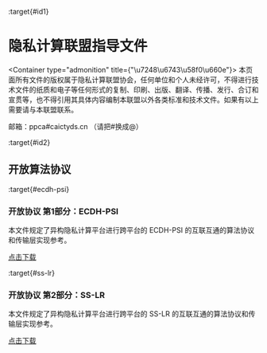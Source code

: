 :target{#id1}

# 隐私计算联盟指导文件

<Container type="admonition" title={"\u7248\u6743\u58f0\u660e"}>
  本页面所有文件的版权属于隐私计算联盟协会，任何单位和个人未经许可，不得进行技术文件的纸质和电子等任何形式的复制、印刷、出版、翻译、传播、发行、合订和宣贯等，也不得引用其具体内容编制本联盟以外各类标准和技术文件。如果有以上需要请与本联盟联系。

  邮箱：ppca#caictyds.cn （请把#换成@）
</Container>

:target{#id2}

## 开放算法协议

:target{#ecdh-psi}

### 开放协议 第1部分：ECDH-PSI

本文件规定了异构隐私计算平台进行跨平台的 ECDH-PSI 的互联互通的算法协议和传输层实现参考。

<a href="../_assets/ECDH-PSI.pdf" download={true}>点击下载</a>

:target{#ss-lr}

### 开放协议 第2部分：SS-LR

本文件规定了异构隐私计算平台进行跨平台的 SS-LR 的互联互通的算法协议和传输层实现参考。

<a href="../_assets/SS-LR.pdf" download={true}>点击下载</a>
